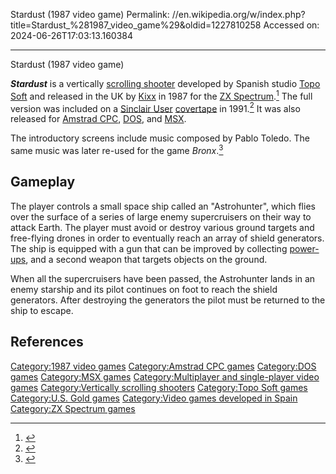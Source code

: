 Stardust (1987 video game)
Permalink: //en.wikipedia.org/w/index.php?title=Stardust_%281987_video_game%29&oldid=1227810258
Accessed on: 2024-06-26T17:03:13.160384



------
Stardust (1987 video game)
{{Short description|1987 video game}}
{{Infobox video game
| image = Stardust 1987 cover.jpg
| developer = [[Topo Soft]]
| publisher = [[U.S. Gold]] (Kixx)
| platforms = [[ZX Spectrum]], [[Amstrad CPC]], [[MS-DOS]], [[MSX]]
| release = {{vgrelease|UK|1987}}
| genre = [[Scrolling shooter]]
| modes = [[Single-player video game|Single-player]], [[multiplayer video game|multiplayer]]
}}

'''''Stardust''''' is a vertically [[scrolling shooter]] developed by Spanish studio [[Topo Soft]] and released in the UK by [[U.S. Gold|Kixx]] in 1987 for the [[ZX Spectrum]].<ref>{{Cite web |title=Stardust |url=http://www.worldofspectrum.org/infoseekid.cgi?id=0004816 |url-status=live |archive-url=https://web.archive.org/web/20200928182315/https://worldofspectrum.org/infoseekid.cgi?id=0004816 |archive-date=28 September 2020 |access-date=2019-03-04 |website=World of Spectrum}}</ref> The full version was included on a [[Sinclair User]] [[Covermount|covertape]] in 1991.<ref>{{Cite book |last= |first= |url=https://archive.org/details/sinclair-user-magazine-107 |title=Sinclair User Magazine Issue 107 |date=January 1991 |publisher=ECC Publications |isbn= |location= |pages=[https://archive.org/details/sinclair-user-magazine-107/page/n6 7] |issn=0262-5458 |oclc=1064343451}}</ref> It was also released for [[Amstrad CPC]], [[DOS]], and [[MSX]].

The introductory screens include music composed by Pablo Toledo. The same music was later re-used for the game ''Bronx''.<ref>{{Cite AV media |url=https://www.youtube.com/watch?v=ggDN928nAl4 |title=Bronx & Stardust Spectrum Title Music |date=21 April 2010 |language=en |publisher=Otouto72 |access-date=2019-03-04 |via=[[YouTube]]}}</ref>

== Gameplay ==
The player controls a small space ship called an "Astrohunter", which flies over the surface of a series of large enemy supercruisers on their way to attack Earth. The player must avoid or destroy various ground targets and free-flying drones in order to eventually reach an array of shield generators. The ship is equipped with a gun that can be improved by collecting [[power-up]]s, and a second weapon that targets objects on the ground.

When all the supercruisers have been passed, the Astrohunter lands in an enemy starship and its pilot continues on foot to reach the shield generators. After destroying the generators the pilot must be returned to the ship to escape.

== References ==
{{reflist}}

[[Category:1987 video games]]
[[Category:Amstrad CPC games]]
[[Category:DOS games]]
[[Category:MSX games]]
[[Category:Multiplayer and single-player video games]]
[[Category:Vertically scrolling shooters]]
[[Category:Topo Soft games]]
[[Category:U.S. Gold games]]
[[Category:Video games developed in Spain]]
[[Category:ZX Spectrum games]]

{{Shmup-videogame-stub}}